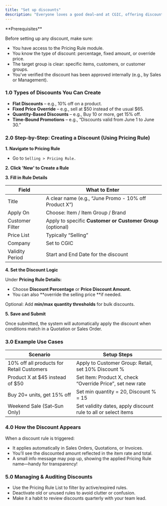 ```yaml
---
title: "Set up discounts"
description: "Everyone loves a good deal—and at CGIC, offering discounts the right way keeps customers happy and keeps us compliant with pricing policies. Whether it’s a seasonal promo, customer loyalty discount, or bulk purchase deal, CGIC’s system gives you flexible tools to apply them consistently."
---
```


<Info>
  **Prerequisites**

  Before setting up any discount, make sure:

  - You have access to the Pricing Rule module.
  - You know the type of discount: percentage, fixed amount, or override price.
  - The target group is clear: specific items, customers, or customer groups.
  - You’ve verified the discount has been approved internally (e.g., by Sales or Management).
</Info>

### 1.0 Types of Discounts You Can Create

- **Flat Discounts** – e.g., 10% off on a product.
- **Fixed Price Override** – e.g., sell at \$50 instead of the usual \$65.
- **Quantity-Based Discounts** – e.g., Buy 10 or more, get 15% off.
- **Time-Bound Promotions** – e.g., “Discounts valid from June 1 to June 30.”

### 2.0 Step-by-Step: Creating a Discount (Using Pricing Rule)

**1. Navigate to Pricing Rule**

- Go to `Selling > Pricing Rule.`

**2. Click 'New' to Create a Rule**

**3. Fill in Rule Details**

| **Field**       | **What to Enter**                                           |
| --------------- | ----------------------------------------------------------- |
| Title           | A clear name (e.g., “June Promo - 10% off Product X”)       |
| Apply On        | Choose: Item / Item Group / Brand                           |
| Customer Filter | Apply to specific **Customer or Customer Group** (optional) |
| Price List      | Typically “Selling”                                         |
| Company         | Set to CGIC                                                 |
| Validity Period | Start and End Date for the discount                         |

**4. Set the Discount Logic**

Under **Pricing Rule Details:**

- Choose **Discount Percentage** or **Price Discount Amount.**
- You can also \*\*override the selling price \*\*if needed.

Optional: Add **min/max quantity thresholds** for bulk discounts.

**5. Save and Submit**

Once submitted, the system will automatically apply the discount when conditions match in a Quotation or Sales Order.

### 3.0 Example Use Cases

| Scenario                                  | Setup Steps                                                    |
| ----------------------------------------- | -------------------------------------------------------------- |
| 10% off all products for Retail Customers | Apply to Customer Group: Retail, set 10% Discount %            |
| Product X at \$45 instead of \$50         | Set Item: Product X, check “Override Price”, set new rate      |
| Buy 20\+ units, get 15% off               | Set min quantity = 20, Discount % = 15                         |
| Weekend Sale (Sat–Sun Only)               | Set validity dates, apply discount rule to all or select items |

### 4.0 How the Discount Appears

When a discount rule is triggered:

- It applies automatically in Sales Orders, Quotations, or Invoices.
- You’ll see the discounted amount reflected in the item rate and total.
- A small info message may pop up, showing the applied Pricing Rule name—handy for transparency\!

### 5.0 Managing & Auditing Discounts

- Use the Pricing Rule List to filter by active/expired rules.
- Deactivate old or unused rules to avoid clutter or confusion.
- Make it a habit to review discounts quarterly with your team lead.